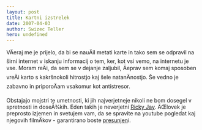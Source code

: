 ```yaml
---
layout: post
title: Kartni izstrelek
date: 2007-04-03
author: Swizec Teller
hero: undefined
---
```


VÄeraj me je prijelo, da bi se nauÄil metati karte in tako sem se odpravil na širni internet v iskanju informacij o tem, ker, kot vsi vemo, na internetu je vse. Moram reÄi, da sem se v dejanje zaljubil, Äeprav sem komaj sposoben vreÄi karto s kakršnokoli hitrostjo kaj šele natanÄnostjo. Še vedno je zabavno in priporoÄam vsakomur kot antistresor.

Obstajajo mojstri te umetnosti, ki jih najverjetneje nikoli ne bom dosegel v spretnosti in doseÅ¾kih. Eden takih je neverjetni [Ricky Jay](http://www.rickyjay.com/). ÄŒlovek je preprosto izjemen in svetujem vam, da se spravite na youtube pogledat kaj njegovih filmÄkov - garantirano boste [presunjen](http://youtube.com/watch?v=HFAzKv8_XF4)i.
